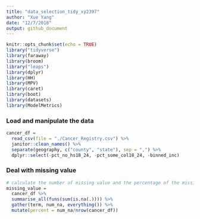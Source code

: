 ```yaml
---
title: "data_selection_tidy_xy2397"
author: "Xue Yang"
date: "12/7/2018"
output: github_document
---
```


```r
knitr::opts_chunk$set(echo = TRUE)
library("tidyverse")
library(faraway)
library(broom)
library("leaps")
library(dplyr)
library(HH)
library(MPV) 
library(caret)
library(boot) 
library(datasets)
library(ModelMetrics)
```


### Load and manipulate the data

```r
cancer_df = 
  read_csv(file = "./Cancer_Registry.csv") %>% 
  janitor::clean_names() %>% 
  separate(geography, c("county", "state"), sep = ",") %>% 
  dplyr::select(-pct_no_hs18_24, -pct_some_col18_24, -binned_inc)   

```

### Deal with missing value

```r
# calculate the number of missing value and the percentage of the missing value of them
missing_value = 
  cancer_df %>% 
  summarise_all(funs(sum(is.na(.)))) %>% 
  gather(term, num_na, everything()) %>% 
  mutate(percent = num_na/nrow(cancer_df)) 
```

